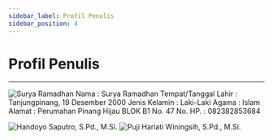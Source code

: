 ```yaml
---
sidebar_label: Profil Penulis
sidebar_position: 4
---
```


# Profil Penulis

---

![Surya Ramadhan](./img/surya.jpg)
Nama : Surya Ramadhan
Tempat/Tanggal Lahir : Tanjungpinang, 19 Desember 2000
Jenis Kelamin : Laki-Laki
Agama : Islam
Alamat : Perumahan Pinang Hijau BLOK B1 No. 47
No. HP. : 082382853684

![Handoyo Saputro, S.Pd., M.Si.](./img/pakhan.jpg)
![Puji Hariati Winingsih, S.Pd., M.Si.](./img/bukpuji.jpg)